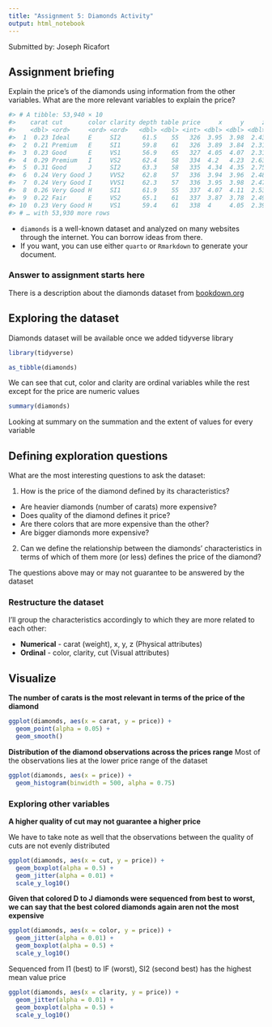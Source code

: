 ```yaml
---
title: "Assignment 5: Diamonds Activity"
output: html_notebook
---
```

Submitted by: Joseph Ricafort

## Assignment briefing

Explain the price’s of the diamonds using information from the other variables. What are the more relevant variables to explain the price?
```r
#> # A tibble: 53,940 × 10
#>    carat cut       color clarity depth table price     x     y     z
#>    <dbl> <ord>     <ord> <ord>   <dbl> <dbl> <int> <dbl> <dbl> <dbl>
#>  1  0.23 Ideal     E     SI2      61.5    55   326  3.95  3.98  2.43
#>  2  0.21 Premium   E     SI1      59.8    61   326  3.89  3.84  2.31
#>  3  0.23 Good      E     VS1      56.9    65   327  4.05  4.07  2.31
#>  4  0.29 Premium   I     VS2      62.4    58   334  4.2   4.23  2.63
#>  5  0.31 Good      J     SI2      63.3    58   335  4.34  4.35  2.75
#>  6  0.24 Very Good J     VVS2     62.8    57   336  3.94  3.96  2.48
#>  7  0.24 Very Good I     VVS1     62.3    57   336  3.95  3.98  2.47
#>  8  0.26 Very Good H     SI1      61.9    55   337  4.07  4.11  2.53
#>  9  0.22 Fair      E     VS2      65.1    61   337  3.87  3.78  2.49
#> 10  0.23 Very Good H     VS1      59.4    61   338  4     4.05  2.39
#> # … with 53,930 more rows
```

- `diamonds` is a well-known dataset and analyzed on many websites through the internet. You can borrow ideas from there.
- If you want, you can use either `quarto` or `Rmarkdown` to generate your document.

### Answer to assignment starts here

There is a description about the diamonds dataset from
[bookdown.org](https://bookdown.org/yih_huynh/Guide-to-R-Book/diamonds.html)


## Exploring the dataset
Diamonds dataset will be available once we added tidyverse library

```r
library(tidyverse)

as_tibble(diamonds)
```

We can see that cut, color and clarity are ordinal variables while the rest except for the price are numeric values


```r
summary(diamonds)
```
Looking at summary on the summation and the extent of values for every variable

## Defining exploration questions

What are the most interesting questions to ask the dataset:

1. How is the price of the diamond defined by its characteristics? 

- Are heavier diamonds (number of carats) more expensive? 
- Does quality of the diamond defines it price?
- Are there colors that are more expensive than the other?
- Are bigger diamonds more expensive?

2. Can we define the relationship between the diamonds' characteristics in terms of which of them more (or less) defines the price of the diamond?

The questions above may or may not guarantee to be answered by the dataset


### Restructure the dataset

I'll group the characteristics accordingly to which they are more related to each other:

- **Numerical** - carat (weight), x, y, z (Physical attributes)
- **Ordinal** - color, clarity, cut (Visual attributes)


## Visualize

**The number of carats is the most relevant in terms of the price of the diamond**
```r
ggplot(diamonds, aes(x = carat, y = price)) +
  geom_point(alpha = 0.05) +
  geom_smooth()
```

**Distribution of the diamond observations across the prices range**
Most of the observations lies at the lower price range of the dataset
```r
ggplot(diamonds, aes(x = price)) +
  geom_histogram(binwidth = 500, alpha = 0.75)
```

### Exploring other variables

**A higher quality of cut may not guarantee a higher price**

We have to take note as well that the observations between the quality of cuts are not evenly distributed
```r
ggplot(diamonds, aes(x = cut, y = price)) +
  geom_boxplot(alpha = 0.5) +
  geom_jitter(alpha = 0.01) +
  scale_y_log10()
```

**Given that colored D to J diamonds were sequenced from best to worst, we can say that the best colored diamonds again aren not the most expensive**
```r
ggplot(diamonds, aes(x = color, y = price)) +
  geom_jitter(alpha = 0.01) +
  geom_boxplot(alpha = 0.5) +
  scale_y_log10()
```

Sequenced from I1 (best) to IF (worst), SI2 (second best) has the highest mean value price
```r
ggplot(diamonds, aes(x = clarity, y = price)) +
  geom_jitter(alpha = 0.01) +
  geom_boxplot(alpha = 0.5) +
  scale_y_log10()
```
